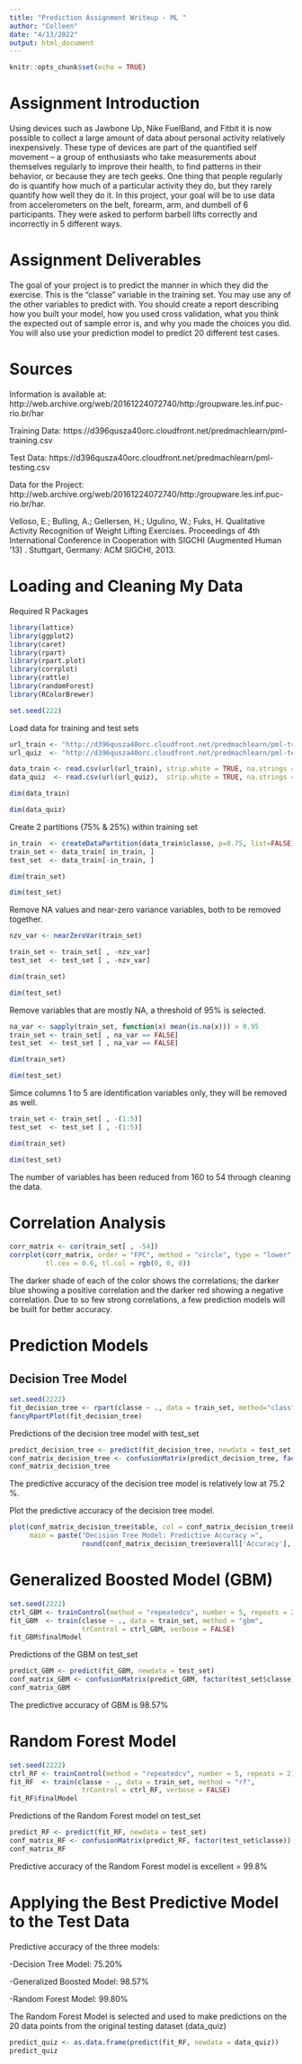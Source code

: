 ---
title: "Prediction Assignment Writeup - ML "
author: "Colleen"
date: "4/13/2022"
output: html_document
---

```{r setup, include=FALSE}
knitr::opts_chunk$set(echo = TRUE)
```
# Assignment Introduction

Using devices such as Jawbone Up, Nike FuelBand, and Fitbit it is now possible to collect a large amount of data about personal activity relatively inexpensively. These type of devices are part of the quantified self movement – a group of enthusiasts who take measurements about themselves regularly to improve their health, to find patterns in their behavior, or because they are tech geeks. One thing that people regularly do is quantify how much of a particular activity they do, but they rarely quantify how well they do it. In this project, your goal will be to use data from accelerometers on the belt, forearm, arm, and dumbell of 6 participants. They were asked to perform barbell lifts correctly and incorrectly in 5 different ways.

# Assignment Deliverables

The goal of your project is to predict the manner in which they did the exercise. This is the "classe" variable in the training set. You may use any of the other variables to predict with. You should create a report describing how you built your model, how you used cross validation, what you think the expected out of sample error is, and why you made the choices you did. You will also use your prediction model to predict 20 different test cases.

# Sources

Information is available at: http://web.archive.org/web/20161224072740/http:/groupware.les.inf.puc-rio.br/har

Training Data:
https://d396qusza40orc.cloudfront.net/predmachlearn/pml-training.csv

Test Data: 
https://d396qusza40orc.cloudfront.net/predmachlearn/pml-testing.csv

Data for the Project:
http://web.archive.org/web/20161224072740/http:/groupware.les.inf.puc-rio.br/har.

Velloso, E.; Bulling, A.; Gellersen, H.; Ugulino, W.; Fuks, H. Qualitative Activity Recognition of Weight Lifting Exercises. Proceedings of 4th International Conference in Cooperation with SIGCHI (Augmented Human '13) . Stuttgart, Germany: ACM SIGCHI, 2013.


# Loading and Cleaning My Data

Required R Packages
```{r warning=FALSE}
library(lattice)
library(ggplot2)
library(caret)
library(rpart)
library(rpart.plot)
library(corrplot)
library(rattle)
library(randomForest)
library(RColorBrewer)

set.seed(222)
```

Load data for training and test sets

```{r}
url_train <- "http://d396qusza40orc.cloudfront.net/predmachlearn/pml-training.csv"
url_quiz  <- "http://d396qusza40orc.cloudfront.net/predmachlearn/pml-testing.csv"

data_train <- read.csv(url(url_train), strip.white = TRUE, na.strings = c("NA",""))
data_quiz  <- read.csv(url(url_quiz),  strip.white = TRUE, na.strings = c("NA",""))

dim(data_train)
```

```{r}
dim(data_quiz)
```

Create 2 partitions (75% & 25%) within training set

```{r}
in_train  <- createDataPartition(data_train$classe, p=0.75, list=FALSE)
train_set <- data_train[ in_train, ]
test_set  <- data_train[-in_train, ]

dim(train_set)
```

```{r}
dim(test_set)
```

Remove NA values and near-zero variance variables, both to be removed together. 

```{r}
nzv_var <- nearZeroVar(train_set)

train_set <- train_set[ , -nzv_var]
test_set  <- test_set [ , -nzv_var]

dim(train_set)
```

```{r}
dim(test_set)
```

Remove variables that are mostly NA, a threshold of 95% is selected. 

```{r}
na_var <- sapply(train_set, function(x) mean(is.na(x))) > 0.95
train_set <- train_set[ , na_var == FALSE]
test_set  <- test_set [ , na_var == FALSE]

dim(train_set)
```

```{r}
dim(test_set)
```

Simce columns 1 to 5 are identification variables only, they will be removed as well. 

```{r}
train_set <- train_set[ , -(1:5)]
test_set  <- test_set [ , -(1:5)]

dim(train_set)
```

```{r}
dim(test_set)
```

The number of variables has been reduced from 160 to 54 through cleaning the data. 

# Correlation Analysis

```{r}
corr_matrix <- cor(train_set[ , -54])
corrplot(corr_matrix, order = "FPC", method = "circle", type = "lower",
         tl.cex = 0.6, tl.col = rgb(0, 0, 0))
```
The darker shade of each of the color shows the correlations; the darker blue showing a positive correlation and the darker red showing a negative correlation. Due to so few strong correlations, a few prediction models will be built for better accuracy. 

# Prediction Models

## Decision Tree Model

```{r}
set.seed(2222)
fit_decision_tree <- rpart(classe ~ ., data = train_set, method="class")
fancyRpartPlot(fit_decision_tree)
```

Predictions of the decision tree model with test_set

```{r}
predict_decision_tree <- predict(fit_decision_tree, newdata = test_set, type="class")
conf_matrix_decision_tree <- confusionMatrix(predict_decision_tree, factor(test_set$classe))
conf_matrix_decision_tree
```

The predictive accuracy of the decision tree model is relatively low at 75.2 %.

Plot the predictive accuracy of the decision tree model.

```{r}
plot(conf_matrix_decision_tree$table, col = conf_matrix_decision_tree$byClass, 
     main = paste("Decision Tree Model: Predictive Accuracy =",
                  round(conf_matrix_decision_tree$overall['Accuracy'], 4)))
```

# Generalized Boosted Model (GBM)

```{r}
set.seed(2222)
ctrl_GBM <- trainControl(method = "repeatedcv", number = 5, repeats = 2)
fit_GBM  <- train(classe ~ ., data = train_set, method = "gbm",
                  trControl = ctrl_GBM, verbose = FALSE)
fit_GBM$finalModel
```

Predictions of the GBM on test_set

```{r}
predict_GBM <- predict(fit_GBM, newdata = test_set)
conf_matrix_GBM <- confusionMatrix(predict_GBM, factor(test_set$classe))
conf_matrix_GBM
```
The predictive accuracy of GBM is 98.57%

# Random Forest Model

```{r}
set.seed(2222)
ctrl_RF <- trainControl(method = "repeatedcv", number = 5, repeats = 2)
fit_RF  <- train(classe ~ ., data = train_set, method = "rf",
                  trControl = ctrl_RF, verbose = FALSE)
fit_RF$finalModel
```

Predictions of the Random Forest model on test_set

```{r}
predict_RF <- predict(fit_RF, newdata = test_set)
conf_matrix_RF <- confusionMatrix(predict_RF, factor(test_set$classe))
conf_matrix_RF
```

Predictive accuracy of the Random Forest model is excellent = 99.8%

# Applying the Best Predictive Model to the Test Data

Predictive accuracy of the three models:

-Decision Tree Model: 75.20%

-Generalized Boosted Model: 98.57%

-Random Forest Model: 99.80%

The Random Forest Model is selected and used to make predictions on the 20 data points from the original testing dataset (data_quiz)

```{r}
predict_quiz <- as.data.frame(predict(fit_RF, newdata = data_quiz))
predict_quiz
```



